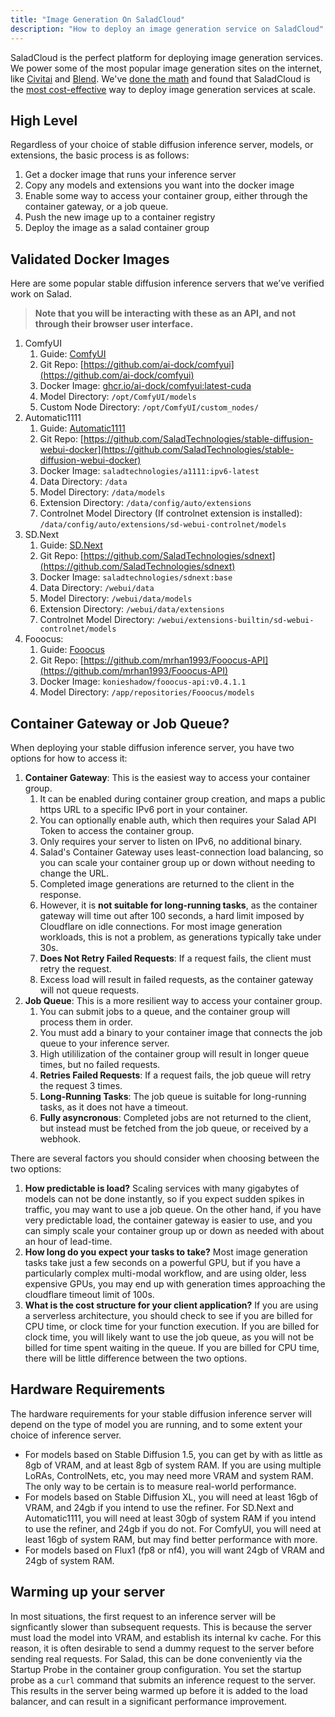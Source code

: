 ```yaml
---
title: "Image Generation On SaladCloud"
description: "How to deploy an image generation service on SaladCloud"
---
```


SaladCloud is the perfect platform for deploying image generation services.
We power some of the most popular image generation sites on the internet, like [Civitai](https://blog.salad.com/civitai-salad/) and [Blend](https://blog.salad.com/blend-salad/).
We've [done the math](https://blog.salad.com/stable-diffusion-v1-5-benchmark/) and found that SaladCloud is the [most cost-effective](https://blog.salad.com/stable-diffusion-xl-sdxl-benchmark/) way to deploy image generation services at scale.

## High Level

Regardless of your choice of stable diffusion inference server, models, or extensions, the basic process is as follows:

1. Get a docker image that runs your inference server
2. Copy any models and extensions you want into the docker image
3. Enable some way to access your container group, either through the container gateway, or a job queue.
4. Push the new image up to a container registry
5. Deploy the image as a salad container group

## Validated Docker Images
Here are some popular stable diffusion inference servers that we’ve verified work on Salad.
> **Note that you will be interacting with these as an API, and not through their browser user interface.**
  1. ComfyUI
      1. Guide: [ComfyUI](/container-engine/guides/stable-diffusion/basic-how-to-deploy-stable-diffusion-on-salad-comfy)
      1. Git Repo: [https://github.com/ai-dock/comfyui](https://github.com/ai-dock/comfyui)
      1. Docker Image: [ghcr.io/ai-dock/comfyui:latest-cuda](http://ghcr.io/ai-dock/comfyui:latest-cuda)
      1. Model Directory: `/opt/ComfyUI/models`
      1. Custom Node Directory: `/opt/ComfyUI/custom_nodes/`
  2. Automatic1111
      1. Guide: [Automatic1111](/container-engine/guides/stable-diffusion/basic-how-to-deploy-stable-diffusion-on-salad-a1111)
      1. Git Repo: [https://github.com/SaladTechnologies/stable-diffusion-webui-docker](https://github.com/SaladTechnologies/stable-diffusion-webui-docker)
      1. Docker Image: `saladtechnologies/a1111:ipv6-latest` 
      1. Data Directory: `/data`
      1. Model Directory: `/data/models`
      1. Extension Directory: `/data/config/auto/extensions`
      1. Controlnet Model Directory (If controlnet extension is installed): `/data/config/auto/extensions/sd-webui-controlnet/models`
  3. SD.Next
      1. Guide: [SD.Next](/container-engine/guides/stable-diffusion/basic-how-to-deploy-stable-diffusion-on-salad-sdnext)
      1. Git Repo: [https://github.com/SaladTechnologies/sdnext](https://github.com/SaladTechnologies/sdnext)
      1. Docker Image: `saladtechnologies/sdnext:base`
      1. Data Directory: `/webui/data`
      4. Model Directory: `/webui/data/models`
      5. Extension Directory: `/webui/data/extensions`
      6. Controlnet Model Directory: `/webui/extensions-builtin/sd-webui-controlnet/models`
  4. Fooocus:
      1. Guide: [Fooocus](/container-engine/guides/stable-diffusion/basic-how-to-deploy-stable-diffusion-on-salad-fooocus)
      1. Git Repo: [https://github.com/mrhan1993/Fooocus-API](https://github.com/mrhan1993/Fooocus-API)
      2. Docker Image: `konieshadow/fooocus-api:v0.4.1.1`
      3. Model Directory: `/app/repositories/Fooocus/models`
    
## Container Gateway or Job Queue?

When deploying your stable diffusion inference server, you have two options for how to access it:

1. **Container Gateway**: This is the easiest way to access your container group. 
    1. It can be enabled during container group creation, and maps a public https URL to a specific IPv6 port in your container.
    1. You can optionally enable auth, which then requires your Salad API Token to access the container group.
    1. Only requires your server to listen on IPv6, no additional binary.
    1. Salad's Container Gateway uses least-connection load balancing, so you can scale your container group up or down without needing to change the URL.
    1. Completed image generations are returned to the client in the response.
    1. However, it is **not suitable for long-running tasks**, as the container gateway will time out after 100 seconds, a hard limit imposed by Cloudflare on idle connections.
    For most image generation workloads, this is not a problem, as generations typically take under 30s.
    1. **Does Not Retry Failed Requests**: If a request fails, the client must retry the request.
    1. Excess load will result in failed requests, as the container gateway will not queue requests.
2. **Job Queue**: This is a more resilient way to access your container group.
    1. You can submit jobs to a queue, and the container group will process them in order.
    1. You must add a binary to your container image that connects the job queue to your inference server.
    1. High utililization of the container group will result in longer queue times, but no failed requests.
    1. **Retries Failed Requests**: If a request fails, the job queue will retry the request 3 times.
    1. **Long-Running Tasks**: The job queue is suitable for long-running tasks, as it does not have a timeout.
    1. **Fully asyncronous**: Completed jobs are not returned to the client, but instead must be fetched from the job queue, or received by a webhook.

There are several factors you should consider when choosing between the two options:

1. **How predictable is load?**
Scaling services with many gigabytes of models can not be done instantly, so if you expect sudden spikes in traffic, you may want to use a job queue.
On the other hand, if you have very predictable load, the container gateway is easier to use, and you can simply scale your container group up or down as needed with about an hour of lead-time.
1. **How long do you expect your tasks to take?**
Most image generation tasks take just a few seconds on a powerful GPU, but if you have a particularly complex multi-modal workflow, and are using older, less expensive GPUs, you may end up with generation times approaching the cloudflare timeout limit of 100s.
1. **What is the cost structure for your client application?**
If you are using a serverless architecture, you should check to see if you are billed for CPU time, or clock time for your function execution.
If you are billed for clock time, you will likely want to use the job queue, as you will not be billed for time spent waiting in the queue.
If you are billed for CPU time, there will be little difference between the two options.

## Hardware Requirements

The hardware requirements for your stable diffusion inference server will depend on the type of model you are running, and to some extent your choice of inference server.
- For models based on Stable Diffusion 1.5, you can get by with as little as 8gb of VRAM, and at least 8gb of system RAM.
If you are using multiple LoRAs, ControlNets, etc, you may need more VRAM and system RAM.
The only way to be certain is to measure real-world performance.
- For models based on Stable Diffusion XL, you will need at least 16gb of VRAM, and 24gb if you intend to use the refiner.
For SD.Next and Automatic1111, you will need at least 30gb of system RAM if you intend to use the refiner, and 24gb if you do not.
For ComfyUI, you will need at least 16gb of system RAM, but may find better performance with more.
- For models based on Flux1 (fp8 or nf4), you will want 24gb of VRAM and 24gb of system RAM.

## Warming up your server

In most situations, the first request to an inference server will be signficantly slower than subsequent requests.
This is because the server must load the model into VRAM, and establish its internal kv cache.
For this reason, it is often desirable to send a dummy request to the server before sending real requests.
For Salad, this can be done conveniently via the Startup Probe in the container group configuration.
You set the startup probe as a `curl` command that submits an inference request to the server.
This results in the server being warmed up before it is added to the load balancer, and can result in a significant performance improvement.